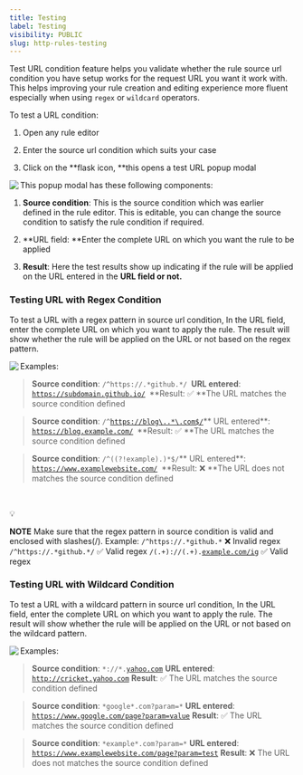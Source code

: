 ```yaml
---
title: Testing
label: Testing
visibility: PUBLIC
slug: http-rules-testing
---
```


Test URL condition feature helps you validate whether the rule source url condition you have setup works for the request URL you want it work with. This helps improving your rule creation and editing experience more fluent especially when using `regex` or `wildcard` operators.

To test a URL condition:

1. Open any rule editor

2) Enter the source url condition which suits your case

3. Click on the **flask icon, **this opens a test URL popup modal

<Image src="https://www.notion.so/image/https%3A%2F%2Fs3-us-west-2.amazonaws.com%2Fsecure.notion-static.com%2Fe194a534-82ba-4d68-b7a4-e4d2ba470998%2Ftest_url_condition_walkthrough.gif?table=block&id=20957948-1348-4a8d-96e0-aa34b9db76bc&cache=v2" align="left" />

This popup modal has these following components:

1. **Source condition**: This is the source condition which was earlier defined in the rule editor. This is editable, you can change the source condition to satisfy the rule condition if required.

2) **URL field: **Enter the complete URL on which you want the rule to be applied

3. **Result**: Here the test results show up indicating if the rule will be applied on the URL entered in the **URL field **or not**.**

### Testing URL with Regex Condition

To test a URL with a regex pattern in source url condition, In the URL field, enter the complete URL on which you want to apply the rule. The result will show whether the rule will be applied on the URL or not based on the regex pattern.

<Image src="https://imagedelivery.net/IEMzXmjRvW0g933AN5ejrA/wwwnotionso-image-prod-files-secures3us-west-2amazonawscom-8e04dd23-74cd-4c44-8158-4238eac359d1-0059b721-f6a3-4ad8-be45-1f2cfc01d7bf-ss-2_8png/public" align="left" />

Examples:

> **Source condition**: `/^https://.*github.*/ `**URL entered**: [`https://subdomain.github.io/`](https://subdomain.github.io/)` `**Result: ✅ **The URL matches the source condition defined

> **Source condition**: `/^`[`https://blog\..*\.com$/`](https://blog\\..*\\.com$/)** URL entered**: [`https://blog.example.com/`](https://blog.example.com/)` `**Result: ✅ **The URL matches the source condition defined

> **Source condition**: `/^((?!example).)*$/`** URL entered**: [`https://www.examplewebsite.com/`](https://www.examplewebsite.com/)` `**Result: ❌ **The URL does not matches the source condition defined

 

💡

**NOTE** Make sure that the regex pattern in source condition is valid and enclosed with slashes(/). Example: `/^https://.*github.*` ❌ Invalid regex `/^https://.*github.*/` ✅ Valid regex `/(.+)://(.+).`[`example.com/ig`](http://example.com/ig) ✅ Valid regex

### Testing URL with Wildcard Condition

To test a URL with a wildcard pattern in source url condition, In the URL field, enter the complete URL on which you want to apply the rule. The result will show whether the rule will be applied on the URL or not based on the wildcard pattern.

<Image src="https://imagedelivery.net/IEMzXmjRvW0g933AN5ejrA/wwwnotionso-image-prod-files-secures3us-west-2amazonawscom-8e04dd23-74cd-4c44-8158-4238eac359d1-e27aec7d-eba5-4037-a71c-c35538f37d6b-ss-2_9png/public" align="left" />

Examples:

> **Source condition**: `*://*.`[`yahoo.com`](http://yahoo.com) **URL entered**: [`http://cricket.yahoo.com`](http://cricket.yahoo.com) **Result**: ✅ The URL matches the source condition defined

> **Source condition**: `*google*.com?param=*` **URL entered**: [`https://www.google.com/page?param=value`](https://www.google.com/page?param=value) **Result**: ✅ The URL matches the source condition defined

> **Source condition**: `*example*.com?param=*` **URL entered**: [`https://www.examplewebsite.com/page?param=test`](https://www.examplewebsite.com/page?param=test) **Result**: ❌ The URL does not matches the source condition defined
